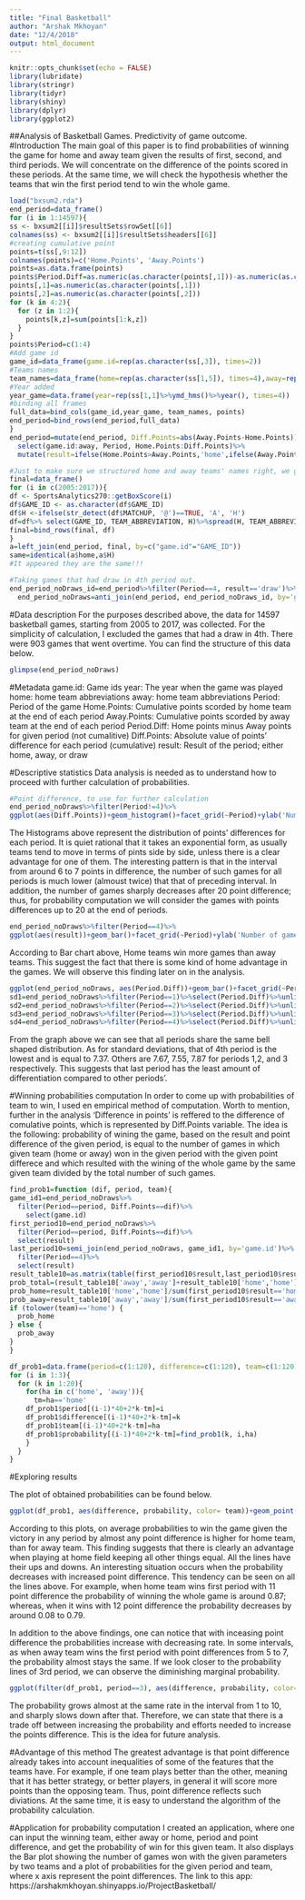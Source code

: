 ```yaml
---
title: "Final Basketball"
author: "Arshak Mkhoyan"
date: "12/4/2018"
output: html_document
---
```


```r
knitr::opts_chunk$set(echo = FALSE)
library(lubridate)
library(stringr)
library(tidyr)
library(shiny)
library(dplyr)
library(ggplot2)
```

##Analysis of Basketball Games. Predictivity of game outcome.
#Introduction
The main goal of this paper is to find probabilities of winning the game for home and away team given the results of first, second, and third periods. We will concentrate on the difference of the points scored in these periods. At the same time, we will check the hypothesis whether the teams that win the first period tend to win the whole game. 
```r
load("bxsum2.rda")
end_period=data_frame()
for (i in 1:14597){
ss <- bxsum2[[i]]$resultSets$rowSet[[6]]
colnames(ss) <- bxsum2[[i]]$resultSets$headers[[6]]
#creating cumulative point
points=t(ss[,9:12])
colnames(points)=c('Home.Points', 'Away.Points')
points=as.data.frame(points)
points$Period.Diff=as.numeric(as.character(points[,1]))-as.numeric(as.character(points[,2]))
points[,1]=as.numeric(as.character(points[,1]))
points[,2]=as.numeric(as.character(points[,2]))
for (k in 4:2){
  for (z in 1:2){
    points[k,z]=sum(points[1:k,z])
  }
}
points$Period=c(1:4)
#Add game id
game_id=data_frame(game.id=rep(as.character(ss[,3]), times=2))
#Teams names
team_names=data_frame(home=rep(as.character(ss[1,5]), times=4),away=rep(as.character(ss[2,5]), times=4))
#Year added
year_game=data.frame(year=rep(ss[1,1]%>%ymd_hms()%>%year(), times=4))
#binding all frames
full_data=bind_cols(game_id,year_game, team_names, points)
end_period=bind_rows(end_period,full_data)
}
end_period=mutate(end_period, Diff.Points=abs(Away.Points-Home.Points))%>%
  select(game.id:away, Period, Home.Points:Diff.Points)%>%
  mutate(result=ifelse(Home.Points>Away.Points,'home',ifelse(Away.Points>Home.Points,'away','draw')))

#Just to make sure we structured home and away teams' names right, we get their names and game ids from a different place and mach them with the ones we created above.
final=data_frame()
for (i in c(2005:2017)){
df <- SportsAnalytics270::getBoxScore(i)
df$GAME_ID <- as.character(df$GAME_ID)
df$H <-ifelse(str_detect(df$MATCHUP, '@')==TRUE, 'A', 'H') 
df=df%>% select(GAME_ID, TEAM_ABBREVIATION, H)%>%spread(H, TEAM_ABBREVIATION)
final=bind_rows(final, df)
}
a=left_join(end_period, final, by=c("game.id"="GAME_ID"))
same=identical(a$home,a$H)
#It appeared they are the same!!!

#Taking games that had draw in 4th period out.
end_period_noDraws_id=end_period%>%filter(Period==4, result=='draw')%>%select(game.id)
  end_period_noDraws=anti_join(end_period, end_period_noDraws_id, by='game.id')
```
#Data description
For the purposes described above, the data for 14597 basketball games, starting from 2005 to 2017, was collected. For the simplicity of calculation, I excluded the games that had a draw in 4th. There were 903 games that went overtime. 
You can find the structure of this data below.
```r
glimpse(end_period_noDraws)
```
#Metadata
game.id: Game ids
year: The year when the game was played
home: home team abbreviations 
away: home team abbreviations
Period: Period of the game
Home.Points: Cumulative points scorded by home team at the end of each period 
Away.Points: Cumulative points scorded by away team at the end of each period 
Period.Diff: Home points minus Away points for given period (not cumalitive)
Diff.Points: Absolute value of points' difference for each period (cumulative)
result: Result of the period; either home, away, or draw

#Descriptive statistics
Data analysis is needed as to understand how to proceed with further calculation of probabilities.
```r
#Point difference, to use for further calculation
end_period_noDraws%>%filter(Period!=4)%>%
ggplot(aes(Diff.Points))+geom_histogram()+facet_grid(~Period)+ylab('Number of games')+xlab('Point Difference')+ggtitle('Distribution of points diffrences for the given period')
```
The Histograms above represent the distribution of points' differences for each period. It is quiet rational that it takes an exponential form, as usually teams tend to move in terms of pints side by side, unless there is a clear advantage for one of them. The interesting pattern is that in the interval from around 6 to 7 points in difference, the number of such games for all periods is much lower (almoust twice) that that of preceding interval. In addition, the number of games sharply decreases after 20 point difference; thus, for probability computation we will consider the games with points differences  up to 20 at the end of periods.

```r
end_period_noDraws%>%filter(Period==4)%>%
ggplot(aes(result))+geom_bar()+facet_grid(~Period)+ylab('Number of games')+xlab('')+ggtitle('Games won by two teams')
```
According to Bar chart above, Home teams win more games than away teams. This suggest the fact that there is some kind of home advantage in the games. We will observe this finding later on in the analysis.

```r
ggplot(end_period_noDraws, aes(Period.Diff))+geom_bar()+facet_grid(~Period)+ylab('Number of games')+xlab('Point Differece')+ggtitle('Distribution of games for 4 periods')
sd1=end_period_noDraws%>%filter(Period==1)%>%select(Period.Diff)%>%unlist()%>%sd()
sd2=end_period_noDraws%>%filter(Period==2)%>%select(Period.Diff)%>%unlist()%>%sd()
sd3=end_period_noDraws%>%filter(Period==3)%>%select(Period.Diff)%>%unlist()%>%sd()
sd4=end_period_noDraws%>%filter(Period==4)%>%select(Period.Diff)%>%unlist()%>%sd()

```
From the graph above we can see that all periods share the same bell shaped distribution. As for standard deviations, that of 4th period is the lowest and is equal to 7.37. Others are 7.67, 7.55, 7.87 for periods 1,2, and 3 respectively. This suggests that last period has the least amount of differentiation compared to other periods'.


#Winning probabilities computation
In order to come up with probabilities of team to win, I used en empirical method of computation. Worth to mention, further in the analysis 'Difference in points' is reffered to the difference of comulative points, which is represented by Diff.Points variable. The idea is the following: probability of wining the game, based on the result and point difference of the given period, is equal to the number of games in which given team (home or away) won in the given period with the given point differece and which resulted with the wining of the whole game by the same given team divided by the total number of such games. 

```r
find_prob1=function (dif, period, team){
game_id1=end_period_noDraws%>%
  filter(Period==period, Diff.Points==dif)%>%
    select(game.id)
first_period10=end_period_noDraws%>%
  filter(Period==period, Diff.Points==dif)%>%
  select(result)
last_period10=semi_join(end_period_noDraws, game_id1, by='game.id')%>%
  filter(Period==4)%>%
  select(result)
result_table10=as.matrix(table(first_period10$result,last_period10$result))
prob_total=(result_table10['away','away']+result_table10['home','home'])/sum(result_table10)
prob_home=result_table10['home','home']/sum(first_period10$result=='home')
prob_away=result_table10['away','away']/sum(first_period10$result=='away')
if (tolower(team)=='home') {
  prob_home
} else {
  prob_away
}
}

df_prob1=data.frame(period=c(1:120), difference=c(1:120), team=c(1:120), probability=c(1:120))
for (i in 1:3){
  for (k in 1:20){
    for(ha in c('home', 'away')){
      tm=ha=='home'
    df_prob1$period[(i-1)*40+2*k-tm]=i
    df_prob1$difference[(i-1)*40+2*k-tm]=k
    df_prob1$team[(i-1)*40+2*k-tm]=ha
    df_prob1$probability[(i-1)*40+2*k-tm]=find_prob1(k, i,ha)
    }
  }
}
```
#Exploring results

The plot of obtained probabilities can be found below.
```r
ggplot(df_prob1, aes(difference, probability, color= team))+geom_point()+geom_line()+facet_grid(~period)+ylab('Probability')+xlab('Differences')+ggtitle('Plot of Probabilities for 3 periods')
```
According to this plots, on average probabilities to win the game given the victory in any period by almost any point difference is higher for home team, than for away team. This finding suggests that there is clearly an advantage when playing at home field keeping all other things equal. 
All the lines have their ups and downs. An interesting situation occurs when the probability decreases with increased point difference. This tendency can be seen on all the lines above. For example, when home team wins first period with 11 point difference the probability of winning the whole game is around 0.87; whereas, when it wins with 12 point difference the probability decreases by around 0.08 to 0.79. 

In addition to the above findings, one can notice that with inceasing point difference the probabilities increase with decreasing rate. In some intervals, as when away team wins the first period with point differences from 5 to 7, the probability almost stays the same. If we look closer to the probability lines of 3rd period, we can observe the diminishing marginal probability.

```r
ggplot(filter(df_prob1, period==3), aes(difference, probability, color= team))+geom_point()+ geom_line()+ylab('Probability') +xlab('Differences')+ggtitle('Plot of Probabilities for 3rd period')
```
The probability grows almost at the same rate in the interval from 1 to 10, and sharply slows down after that.
Therefore, we can state that there is a trade off between increasing the probability and efforts needed to increase the points difference. This is the idea for future analysis.

#Advantage of this method
The greatest advantage is that point difference already takes into account inequalities of some of the features that the teams have. For example, if one team plays better than the other, meaning that it has better strategy, or better players, in general it will score more points than the opposing team. Thus, point difference reflects such diviations.
At the same time, it is easy to understand the algorithm of the probability calculation. 

#Application for probability computation 
I created an application, where one can input the winning team, either away or home, period and point difference, and get the probability of win for this given team. It also displays the Bar plot showing the number of games won with the given parameters by two teams and a plot of probabilities for the given period and team, where x axis represent the point differences. The link to this app: https://arshakmkhoyan.shinyapps.io/ProjectBasketball/ 

